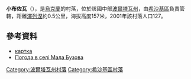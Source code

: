 {{coord|49|48|17|N|34|2|6|E|scale:100000_region:UA|display=title}}

'''小布佐瓦'''（{{lang-uk|Мала Бузова}}），是[[烏克蘭|烏克蘭]]的村落，位於該國中部[[波爾塔瓦州|波爾塔瓦州]]，由[[希沙基區|希沙基區]]負責管轄，距離[[澤列涅_(希沙基區)|澤列涅]]約0.5公里，海拔高度157米，2001年該村落人口127。

==參考資料==
* [http://gska2.rada.gov.ua/pls/z7502/A005?rdat1=26.04.2009&rf7571=26942 картка]{{dead link|date=2017年12月 |bot=InternetArchiveBot |fix-attempted=yes }}
* [http://weather.in.ua/ua/poltavskaja/14472 Погода в селі Мала Бузова] {{Wayback|url=http://weather.in.ua/ua/poltavskaja/14472 |date=20111220025825 }}

{{DEFAULTSORT:Мала Бузова}}
[[Category:波爾塔瓦州村落|Category:波爾塔瓦州村落]]
[[Category:希沙基區村落|Category:希沙基區村落]]


{{Poltava-geo-stub}}